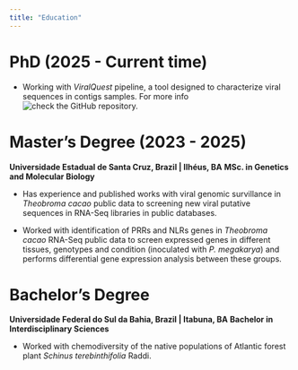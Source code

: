 ```yaml
---
title: "Education"
---
```


# PhD (2025 - Current time)

- Working with *ViralQuest* pipeline, a tool designed to characterize viral sequences in contigs samples. For more info ![check the GitHub repository.](https://github.com/gabrielvpina/viralquest)

# Master's Degree (2023 - 2025)

**Universidade Estadual de Santa Cruz, Brazil | Ilhéus, BA**
**MSc. in Genetics and Molecular Biology**

- Has experience and published works with viral genomic survillance in *Theobroma cacao* public data to screening new viral putative sequences in RNA-Seq libraries in public databases.

- Worked with identification of PRRs and NLRs genes in *Theobroma cacao* RNA-Seq public data to screen expressed genes in different tissues, genotypes and condition (inoculated with *P. megakarya*) and performs differential gene expression analysis between these groups. 

# Bachelor's Degree

**Universidade Federal do Sul da Bahia, Brazil | Itabuna, BA**
**Bachelor in Interdisciplinary Sciences**

- Worked with chemodiversity of the native populations of Atlantic forest plant *Schinus terebinthifolia* Raddi. 